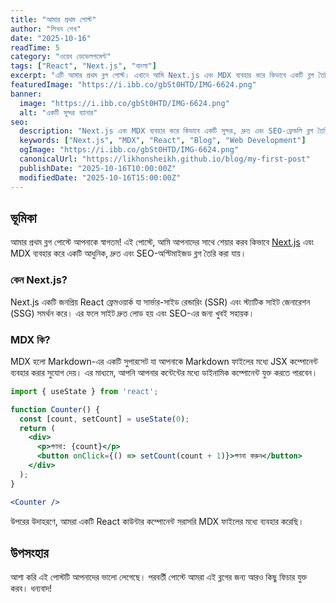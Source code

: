 ```yaml
---
title: "আমার প্রথম পোস্ট"
author: "লিখন শেখ"
date: "2025-10-16"
readTime: 5
category: "ওয়েব ডেভেলপমেন্ট"
tags: ["React", "Next.js", "বাংলা"]
excerpt: "এটি আমার প্রথম ব্লগ পোস্ট। এখানে আমি Next.js এবং MDX ব্যবহার করে কিভাবে একটি ব্লগ তৈরি করা যায় তা নিয়ে আলোচনা করব।"
featuredImage: "https://i.ibb.co/gbSt0HTD/IMG-6624.png"
banner:
  image: "https://i.ibb.co/gbSt0HTD/IMG-6624.png"
  alt: "একটি সুন্দর ব্যানার"
seo:
  description: "Next.js এবং MDX ব্যবহার করে কিভাবে একটি সুন্দর, দ্রুত এবং SEO-ফ্রেন্ডলি ব্লগ তৈরি করা যায় তার একটি বিস্তারিত গাইড।"
  keywords: ["Next.js", "MDX", "React", "Blog", "Web Development"]
  ogImage: "https://i.ibb.co/gbSt0HTD/IMG-6624.png"
  canonicalUrl: "https://likhonsheikh.github.io/blog/my-first-post"
  publishDate: "2025-10-16T10:00:00Z"
  modifiedDate: "2025-10-16T15:00:00Z"
---
```


## ভূমিকা

আমার প্রথম ব্লগ পোস্টে আপনাকে স্বাগতম! এই পোস্টে, আমি আপনাদের সাথে শেয়ার করব কিভাবে [Next.js](https://nextjs.org/) এবং MDX ব্যবহার করে একটি আধুনিক, দ্রুত এবং SEO-অপ্টিমাইজড ব্লগ তৈরি করা যায়।

### কেন Next.js?

Next.js একটি জনপ্রিয় React ফ্রেমওয়ার্ক যা সার্ভার-সাইড রেন্ডারিং (SSR) এবং স্ট্যাটিক সাইট জেনারেশন (SSG) সমর্থন করে। এর ফলে সাইট দ্রুত লোড হয় এবং SEO-এর জন্য খুবই সহায়ক।

### MDX কি?

MDX হলো Markdown-এর একটি সুপারসেট যা আপনাকে Markdown ফাইলের মধ্যে JSX কম্পোনেন্ট ব্যবহার করার সুযোগ দেয়। এর মাধ্যমে, আপনি আপনার কন্টেন্টের মধ্যে ডাইনামিক কম্পোনেন্ট যুক্ত করতে পারবেন।

```jsx
import { useState } from 'react';

function Counter() {
  const [count, setCount] = useState(0);
  return (
    <div>
      <p>গণনা: {count}</p>
      <button onClick={() => setCount(count + 1)}>গণনা করুন</button>
    </div>
  );
}

<Counter />
```

উপরের উদাহরণে, আমরা একটি React কাউন্টার কম্পোনেন্ট সরাসরি MDX ফাইলের মধ্যে ব্যবহার করেছি।

## উপসংহার

আশা করি এই পোস্টটি আপনাদের ভালো লেগেছে। পরবর্তী পোস্টে আমরা এই ব্লগের জন্য আরও কিছু ফিচার যুক্ত করব। ধন্যবাদ!
